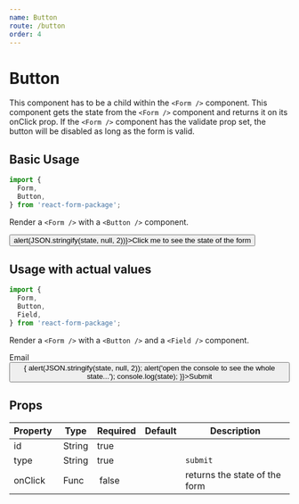 ```yaml
---
name: Button
route: /button
order: 4
---
```



# Button

This component has to be a child within the `<Form />` component. This component gets the state from the `<Form />` component and returns it on its onClick prop. If the `<Form />` component has the validate prop set, the button will be disabled as long as the form is valid.

## Basic Usage

```jsx
import {
  Form,
  Button,
} from 'react-form-package';
```

Render a `<Form />` with a `<Button />` component.

<Playground>
  <Form>
      <div>
        <Button id="submit" type="submit" onClick={(state) => alert(JSON.stringify(state, null, 2))}>Click me to see the state of the form</Button>
      </div>
  </Form>
</Playground>

## Usage with actual values

```jsx
import {
  Form,
  Button,
  Field,
} from 'react-form-package';
```

Render a `<Form />` with a `<Button />` and a `<Field />` component.

<Playground>
  <Form>
    <div>
      <div>
        Email
      </div>
      <div>
        <Field id="email" type="email" reuqired />
      </div>
    </div>
    <div>
      <Button id="submit" type="submit" onClick={(state) => {
        alert(JSON.stringify(state, null, 2));
        alert('open the console to see the whole state...');
        console.log(state);
      }}>Submit</Button>
    </div>
  </Form>
</Playground>

## Props

Property | Type | Required | Default | Description
---|---|---|---|---
id | String | true | |
type | String | true | | `submit`
onClick | Func | false | | returns the state of the form
